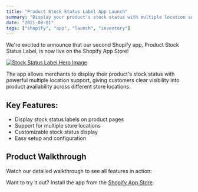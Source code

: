 ```yaml
---
title: "Product Stock Status Label App Launch"
summary: "Display your product's stock status with multiple location support - Our second Shopify app is now live!"
date: "2021-08-01"
tags: ["shopify", "app", "launch", "inventory"]
---
```



We're excited to announce that our second Shopify app, Product Stock Status Label, is now live on the Shopify App Store! 

<a href={APPS.inventoryStockStatus.storeUrl} target='_blank'>
  <Image 
    src="/images/app-inventory/product-stock-status-label-hero.png"
    alt="Stock Status Label Hero Image"
    width={1200}
    height={630}
  />
</a>

The app allows merchants to display their product's stock status with powerful multiple location support, giving customers clear visibility into product availability across different store locations.

## Key Features:
- Display stock status labels on product pages
- Support for multiple store locations
- Customizable stock status display
- Easy setup and configuration

## Product Walkthrough
Watch our detailed walkthrough to see all features in action:

<YouTube id="7gh0dBZC06E" />

Want to try it out? Install the app from the [Shopify App Store]({APPS.inventoryStockStatus.storeUrl}).
